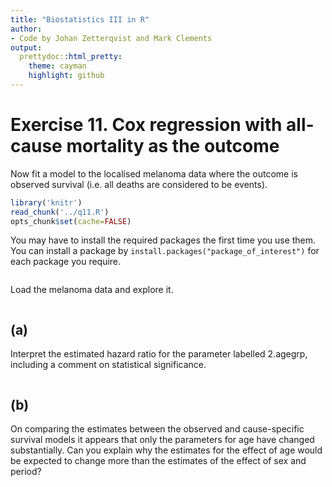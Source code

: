 ```yaml
---
title: "Biostatistics III in R"
author:
- Code by Johan Zetterqvist and Mark Clements
output:
  prettydoc::html_pretty:
    theme: cayman
    highlight: github
---
```


# Exercise 11. Cox regression with all-cause mortality as the outcome #


Now fit a model to the localised melanoma data where the outcome is observed survival (i.e. all deaths are considered to be events).

```r
library('knitr')
read_chunk('../q11.R')
opts_chunk$set(cache=FALSE)
```

You may have to install the required packages the first time you use them. You can install a package by `install.packages("package_of_interest")` for each package you require.

```r
```
Load the melanoma data and explore it.

```r
```

## (a) ## 

Interpret the estimated hazard ratio for the parameter labelled 2.agegrp, including a comment on statistical significance.


```r
```

## (b) ## 

On comparing the estimates between the observed and cause-specific survival models it appears that only the parameters for age have changed substantially. Can you explain why the estimates for the effect of age would be expected to change more than the estimates of the effect of sex and period?

```r
```
